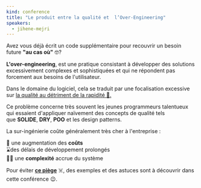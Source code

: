 ```yaml
---
kind: conference
title: "Le produit entre la qualité et  l’Over-Engineering"
speakers:
  - jihene-mejri
---
```


Avez vous déjà écrit un code supplémentaire pour recouvrir un besoin future **"au cas où"** 🤓?

**L'over-engineering**, est une pratique consistant à développer des solutions excessivement complexes et sophistiquées et qui ne répondent pas forcement aux besoins de l'utilisateur.

Dans le domaine du logiciel, cela se traduit par une focalisation excessive sur <u>la qualité au détriment de la rapidité 🚀. </u>

Ce problème concerne très souvent les jeunes programmeurs talentueux qui essaient d'appliquer naïvement des concepts de qualité tels que **SOLIDE**, **DRY**, **POO** et les design patterns.

La sur-ingénierie coûte généralement très cher à l'entreprise :

💸 une augmentation des **coûts**\
⌛des délais de développement prolongés \
😵‍💫 une **complexité** accrue du système

Pour éviter <u>**ce piège**</u> ☠️, des exemples et des astuces sont à découvrir dans cette conférence 😉.
